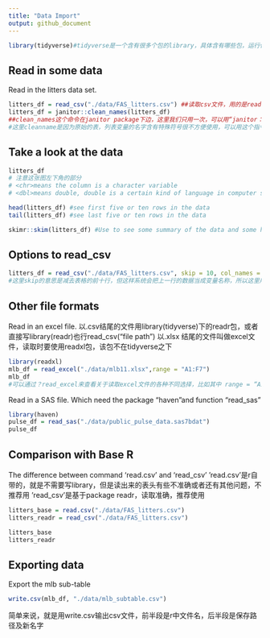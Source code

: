 ```yaml
---
title: "Data Import"
output: github_document
---
```


```r
library(tidyverse)#tidyverse是一个含有很多个包的library，具体含有哪些包，运行代码出现的那堆红色的就是，今天主要集中在讲tidyverse中的readr包
```

## Read in some data

Read in the litters data set.

```r
litters_df = read_csv("./data/FAS_litters.csv") ##读取csv文件，用的是readcsv这个命令,./的意思是从这个位置开始读取，到data这个包，然后读取后边的文件，这部分其实不写也可以
litters_df = janitor::clean_names(litters_df)
##clean_names这个命令在janitor package下边，这里我们只用一次，可以用“janitor：：”这个形式，当然也可以用library引入janitor包，然后直接用clean_names
#这里cleanname是因为原始的表，列表变量的名字含有特殊符号很不方便使用，可以用这个指令改变变量的名字
```

## Take a look at the data
```r
litters_df
# 注意这张图左下角的部分
# <chr>means the column is a character variable
# <dbl>means double, double is a certain kind of language in computer science, which means these are numerical variables

```

```r
head(litters_df) #see first five or ten rows in the data
tail(litters_df) #see last five or ten rows in the data
```

```r
skimr::skim(litters_df) #Use to see some summary of the data and some histogram
```

## Options to read_csv

```r
litters_df = read_csv("./data/FAS_litters.csv", skip = 10, col_names = FALSE)
#这里skip的意思是减去表格的前十行，但这样系统会把上一行的数据当成变量名称，所以这里用colname，会发现系统给表格赋了x1,x2,...xn
```

## Other file formats
Read in an excel file.
以.csv结尾的文件用library(tidyverse)下的readr包，或者直接写library(readr)也行read_csv("file path")
以.xlsx 结尾的文件叫做excel文件，读取时要使用readxl包，该包不在tidyverse之下

```r
library(readxl)
mlb_df = read_excel("./data/mlb11.xlsx",range = "A1:F7")
mlb_df
#可以通过？read_excel来查看关于读取excel文件的各种不同选择，比如其中 range = “A1:F7"会读取在这个范围内的excel数据
```

Read in a SAS file.
Which need the package "haven"and function "read_sas"
```r
library(haven)
pulse_df = read_sas("./data/public_pulse_data.sas7bdat")
pulse_df
```

## Comparison with Base R
The difference between command 'read.csv' and 'read_csv'
'read.csv'是r自带的，就是不需要写library，但是读出来的表头有些不准确或者还有其他问题，不推荐用
'read_csv'是基于package readr，读取准确，推荐使用

```r
litters_base = read.csv("./data/FAS_litters.csv")
litters_readr = read_csv("./data/FAS_litters.csv")

litters_base 
litters_readr
```

## Exporting data
Export the mlb sub-table
```r
write.csv(mlb_df, "./data/mlb_subtable.csv")
```
简单来说，就是用write.csv输出csv文件，前半段是r中文件名，后半段是保存路径及新名字

